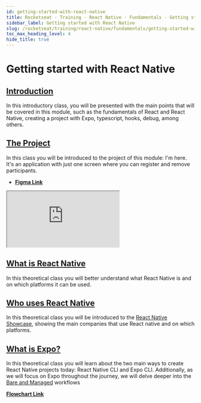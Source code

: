 ```yaml
---
id: getting-started-with-react-native
title: Rocketseat · Training · React Native · Fundamentals · Getting started with React Native
sidebar_label: Getting started with React Native
slug: /rocketseat/training/react-native/fundamentals/getting-started-with-react-native
toc_max_heading_level: 4
hide_title: true
---
```



# Getting started with React Native

## [Introduction](https://app.rocketseat.com.br/classroom/projeto-01/group/iniciando-com-react-native/lesson/introducao-39)

In this introductory class, you will be presented with the main points that will be covered in this module, such as the fundamentals of React and React Native, creating a project with Expo, typescript, hooks, debug, among others.

## [The Project](https://app.rocketseat.com.br/classroom/projeto-01/group/iniciando-com-react-native/lesson/o-projeto)

In this class you will be introduced to the project of this module: I'm here. It's an application with just one screen where you can register and remove participants.

- **[Figma Link](https://www.figma.com/design/UeiwwA2jXTFWmz1akcb5GG/Im-Here?node-id=0-1&t=55x1FcsCIgksNfLm-0)**

<iframe src="https://www.figma.com/embed?embed_host=share&url=https%3A%2F%2Fwww.figma.com%2Fdesign%2FUeiwwA2jXTFWmz1akcb5GG%2FIm-Here%3Fnode-id%3D0%253A1%26t%3D55x1FcsCIgksNfLm-1" allowfullscreen></iframe>

## [What is React Native](https://app.rocketseat.com.br/classroom/projeto-01/group/iniciando-com-react-native/lesson/o-que-e-react-native-1)

In this theoretical class you will better understand what React Native is and on which platforms it can be used.

## [Who uses React Native](https://app.rocketseat.com.br/classroom/projeto-01/group/iniciando-com-react-native/lesson/quem-usa-react-native)

In this theoretical class you will be introduced to the [React Native Showcase](https://reactnative.dev/showcase), showing the main companies that use React native and on which platforms.

## [What is Expo?](https://app.rocketseat.com.br/classroom/projeto-01/group/iniciando-com-react-native/lesson/o-que-e-expo)

In this theoretical class you will learn about the two main ways to create React Native projects today: React Native CLI and Expo CLI. Additionally, as we will focus on Expo throughout the journey, we will delve deeper into the [Bare and Managed](https://docs.expo.dev/archive/managed-vs-bare/) workflows

**[Flowchart Link](https://whimsical.com/react-native-27u8m6AKUWiQM2bdRPzh8z)**
